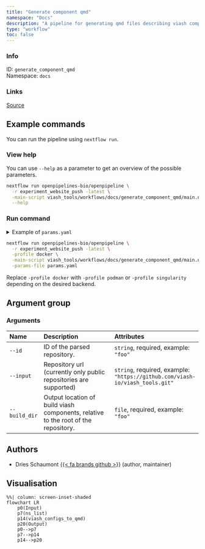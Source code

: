 ```yaml
---
title: "Generate component qmd"
namespace: "Docs"
description: "A pipeline for generating qmd files describing viash components."
type: "workflow"
toc: false
---
```


::: {.column-margin}

### Info

ID: `generate_component_qmd`  
Namespace: `docs`

### Links
[Source](https://github.com/openpipelines-bio/openpipeline/blob/experiment_website_push/viash_tools/workflows/docs/generate_component_qmd){.btn-action .btn-sm .btn-info .btn role="button"}

:::



## Example commands

You can run the pipeline using `nextflow run`.

### View help

You can use `--help` as a parameter to get an overview of the possible parameters.

```bash
nextflow run openpipelines-bio/openpipeline \
  -r experiment_website_push -latest \
  -main-script viash_tools/workflows/docs/generate_component_qmd/main.nf \
  --help
```

### Run command

<details>
<summary>Example of `params.yaml`</summary>
```yaml

```
</details>

```bash
nextflow run openpipelines-bio/openpipeline \
  -r experiment_website_push -latest \
  -profile docker \
  -main-script viash_tools/workflows/docs/generate_component_qmd/main.nf \
  -params-file params.yaml
```

:::{.callout-note}
Replace `-profile docker` with `-profile podman` or `-profile singularity` depending on the desired backend.
:::

## Argument group

### Arguments

|Name          |Description                                                                        |Attributes                                                                   |
|:-------------|:----------------------------------------------------------------------------------|:----------------------------------------------------------------------------|
|`--id`        |ID of the parsed repository.                                                       |`string`, required, example: `"foo"`                                         |
|`--input`     |Repository url (currently only public repositories are supported)                  |`string`, required, example: `"https://github.com/viash-io/viash_tools.git"` |
|`--build_dir` |Output location of build viash components, relative to the root of the repository. |`file`, required, example: `"foo"`                                           |

## Authors

  * Dries Schaumont [{{< fa brands github >}}](https://github.com/DriesSchaumont) (author, maintainer)

## Visualisation

```mermaid
%%| column: screen-inset-shaded
flowchart LR
    p0(Input)
    p7(ns_list)
    p14(viash_configs_to_qmd)
    p20(Output)
    p0-->p7
    p7-->p14
    p14-->p20

```
